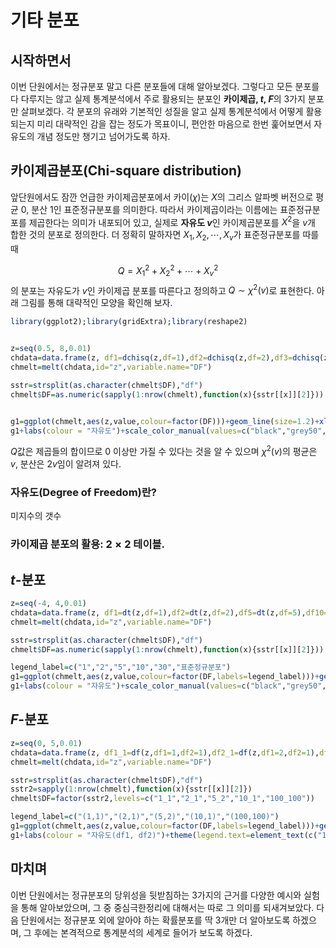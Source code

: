 # 기타 분포

## 시작하면서
이번 단원에서는 정규분포 말고 다른 분포들에 대해 알아보겠다. 그렇다고 모든 분포를 다 다루지는 않고 실제 통계분석에서 주로 활용되는 분포인 **카이제곱, $t$, $F$**의  3가지 분포만 살펴보겠다. 각 분포의 유래와 기본적인 성질을 알고 실제 통계분석에서 어떻게 활용되는지 미리 대략적인 감을 잡는 정도가 목표이니, 편안한 마음으로 한번 훑어보면서 자유도의 개념 정도만 챙기고 넘어가도록 하자. 



## 카이제곱분포(Chi-square distribution)
앞단원에서도 잠깐 언급한 카이제곱분포에서 카이($\chi$)는 $X$의 그리스 알파벳 버전으로 평균 0, 분산 1인 표준정규분포를 의미한다. 따라서 카이제곱이라는 이름에는 표준정규분포를 제곱한다는 의미가 내포되어 있고, 실제로 **자유도 $v$**인 카이제곱분포를 $X^2$을 $v$개 합한 것의 분포로 정의한다. 더 정확히 말하자면 $X_1, X_2,\cdots, X_v$가 표준정규분포를 따를 때 
  
$$Q = X_1^2+X_2^2+\cdots+X_v^2$$ 
의 분포는 자유도가 $v$인 카이제곱 분포를 따른다고 정의하고 $Q\sim\chi^2(v)$로 표현한다. 아래 그림를 통해 대략적인 모양을 확인해 보자.  

```r
library(ggplot2);library(gridExtra);library(reshape2)


z=seq(0.5, 8,0.01)
chdata=data.frame(z, df1=dchisq(z,df=1),df2=dchisq(z,df=2),df3=dchisq(z,df=3),df4=dchisq(z,df=4),df5=dchisq(z,df=5),df6=dchisq(z,df=6),df7=dchisq(z,df=7))
chmelt=melt(chdata,id="z",variable.name="DF")

sstr=strsplit(as.character(chmelt$DF),"df")
chmelt$DF=as.numeric(sapply(1:nrow(chmelt),function(x){sstr[[x]][2]}))


g1=ggplot(chmelt,aes(z,value,colour=factor(DF)))+geom_line(size=1.2)+xlab(expression(italic(Q)))+ylab("Density")+ggtitle("카이제곱분포의 확률분포")
g1+labs(colour = "자유도")+scale_color_manual(values=c("black","grey50","red","blue","green","orange","purple"))
```

$Q$값은 제곱들의 합이므로 0 이상만 가질 수 있다는 것을 알 수 있으며 $\chi^2(v)$의 평균은 $v$, 분산은 $2v$임이 알려져 있다. 


### 자유도(Degree of Freedom)란?
미지수의 갯수


### 카이제곱 분포의 활용: $2\times2$ 테이블.



## $t$-분포
```r
z=seq(-4, 4,0.01)
chdata=data.frame(z, df1=dt(z,df=1),df2=dt(z,df=2),df5=dt(z,df=5),df10=dt(z,df=10),df30=dt(z,df=30),df100=dnorm(z))
chmelt=melt(chdata,id="z",variable.name="DF")

sstr=strsplit(as.character(chmelt$DF),"df")
chmelt$DF=as.numeric(sapply(1:nrow(chmelt),function(x){sstr[[x]][2]}))

legend_label=c("1","2","5","10","30","표준정규분포")
g1=ggplot(chmelt,aes(z,value,colour=factor(DF,labels=legend_label)))+geom_line(size=1.2)+xlab(expression(italic(t)))+ylab("Density")+ggtitle(expression(paste(italic(t),"-분포의 확률분포",sep="")))
g1+labs(colour = "자유도")+scale_color_manual(values=c("black","grey50","red","blue","green","orange"))
```






## $F$-분포 
```r
z=seq(0, 5,0.01)
chdata=data.frame(z, df1_1=df(z,df1=1,df2=1),df2_1=df(z,df1=2,df2=1),df5_2=df(z,df1=5,df2=2),df10_1=df(z,df1=10,df2=1),df100_100=df(z,df1=100,df2=100))
chmelt=melt(chdata,id="z",variable.name="DF")

sstr=strsplit(as.character(chmelt$DF),"df")
sstr2=sapply(1:nrow(chmelt),function(x){sstr[[x]][2]})
chmelt$DF=factor(sstr2,levels=c("1_1","2_1","5_2","10_1","100_100"))

legend_label=c("(1,1)","(2,1)","(5,2)","(10,1)","(100,100)")
g1=ggplot(chmelt,aes(z,value,colour=factor(DF,labels=legend_label)))+geom_line(size=1.2)+xlab(expression(italic(F)))+ylab("Density")+ggtitle(expression(paste(italic(F),"-분포의 확률분포",sep="")))
g1+labs(colour = "자유도(df1, df2)")+theme(legend.text=element_text(c("1","2","3","4","5")))+scale_color_manual(values=c("black","grey50","red","blue","green"))
```




## 마치며
이번 단원에서는 정규분포의 당위성을 뒷받침하는 3가지의 근거를 다양한 예시와 실험을 통해 알아보았으며, 그 중 중심극한정리에 대해서는 따로 그 의미를 되새겨보았다. 다음 단원에서는 정규분포 외에 알아야 하는 확률분포를 딱 3개만 더 알아보도록 하겠으며, 그 후에는 본격적으로 통계분석의 세계로 들어가 보도록 하겠다.  


